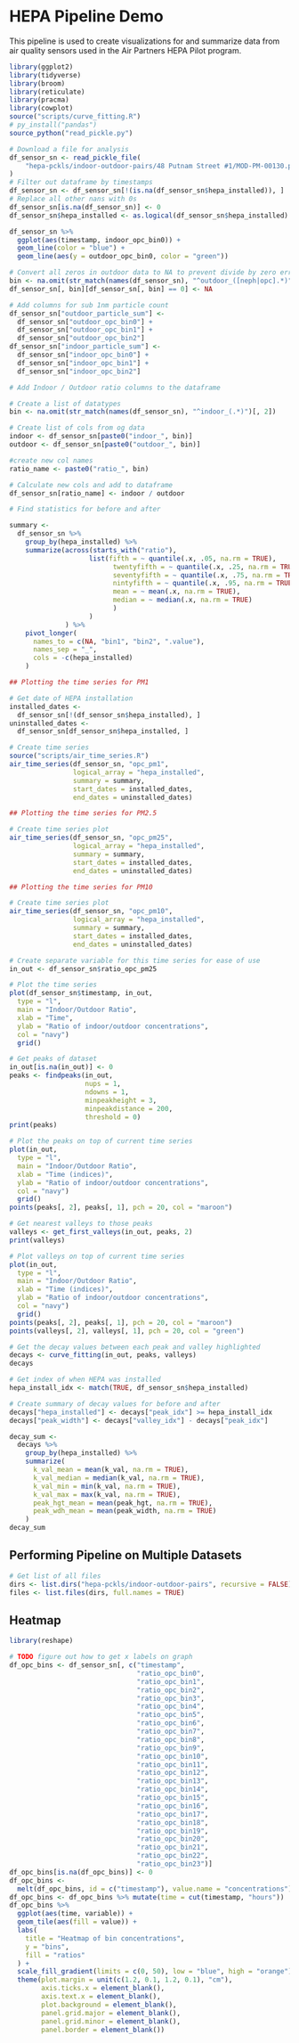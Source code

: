 # HEPA Pipeline Demo

This pipeline is used to create visualizations for and summarize data from air quality sensors used in the Air Partners HEPA Pilot program.


```r
library(ggplot2)
library(tidyverse)
library(broom)
library(reticulate)
library(pracma)
library(cowplot)
source("scripts/curve_fitting.R")
# py_install("pandas")
source_python("read_pickle.py")

```


```r
# Download a file for analysis
df_sensor_sn <- read_pickle_file(
    "hepa-pckls/indoor-outdoor-pairs/48 Putnam Street #1/MOD-PM-00130.pckl"
)
# Filter out dataframe by timestamps
df_sensor_sn <- df_sensor_sn[!(is.na(df_sensor_sn$hepa_installed)), ]
# Replace all other nans with 0s
df_sensor_sn[is.na(df_sensor_sn)] <- 0
df_sensor_sn$hepa_installed <- as.logical(df_sensor_sn$hepa_installed)
```


```r
df_sensor_sn %>%
  ggplot(aes(timestamp, indoor_opc_bin0)) +
  geom_line(color = "blue") +
  geom_line(aes(y = outdoor_opc_bin0, color = "green"))
```

```r
# Convert all zeros in outdoor data to NA to prevent divide by zero errors
bin <- na.omit(str_match(names(df_sensor_sn), "^outdoor_([neph|opc].*)")[,1])
df_sensor_sn[, bin][df_sensor_sn[, bin] == 0] <- NA

# Add columns for sub 1nm particle count
df_sensor_sn["outdoor_particle_sum"] <-
  df_sensor_sn["outdoor_opc_bin0"] +
  df_sensor_sn["outdoor_opc_bin1"] +
  df_sensor_sn["outdoor_opc_bin2"]
df_sensor_sn["indoor_particle_sum"] <-
  df_sensor_sn["indoor_opc_bin0"] +
  df_sensor_sn["indoor_opc_bin1"] +
  df_sensor_sn["indoor_opc_bin2"]
```

```r
# Add Indoor / Outdoor ratio columns to the dataframe

# Create a list of datatypes
bin <- na.omit(str_match(names(df_sensor_sn), "^indoor_(.*)")[, 2])

# Create list of cols from og data
indoor <- df_sensor_sn[paste0("indoor_", bin)]
outdoor <- df_sensor_sn[paste0("outdoor_", bin)]

#create new col names
ratio_name <- paste0("ratio_", bin)

# Calculate new cols and add to dataframe
df_sensor_sn[ratio_name] <- indoor / outdoor
```


```r
# Find statistics for before and after

summary <-
  df_sensor_sn %>%
    group_by(hepa_installed) %>%
    summarize(across(starts_with("ratio"),
                    list(fifth = ~ quantile(.x, .05, na.rm = TRUE),
                          twentyfifth = ~ quantile(.x, .25, na.rm = TRUE),
                          seventyfifth = ~ quantile(.x, .75, na.rm = TRUE),
                          nintyfifth = ~ quantile(.x, .95, na.rm = TRUE),
                          mean = ~ mean(.x, na.rm = TRUE),
                          median = ~ median(.x, na.rm = TRUE)
                          )
                    )
              ) %>%
    pivot_longer(
      names_to = c(NA, "bin1", "bin2", ".value"),
      names_sep = "_",
      cols = -c(hepa_installed)
    )
```

```r
## Plotting the time series for PM1

# Get date of HEPA installation
installed_dates <-
  df_sensor_sn[!(df_sensor_sn$hepa_installed), ]
uninstalled_dates <-
  df_sensor_sn[df_sensor_sn$hepa_installed, ]

# Create time series
source("scripts/air_time_series.R")
air_time_series(df_sensor_sn, "opc_pm1",
                logical_array = "hepa_installed",
                summary = summary,
                start_dates = installed_dates,
                end_dates = uninstalled_dates)
```

```r
## Plotting the time series for PM2.5

# Create time series plot
air_time_series(df_sensor_sn, "opc_pm25",
                logical_array = "hepa_installed",
                summary = summary,
                start_dates = installed_dates,
                end_dates = uninstalled_dates)
```

```r
## Plotting the time series for PM10

# Create time series plot
air_time_series(df_sensor_sn, "opc_pm10",
                logical_array = "hepa_installed",
                summary = summary,
                start_dates = installed_dates,
                end_dates = uninstalled_dates)
```


```r

# Create separate variable for this time series for ease of use
in_out <- df_sensor_sn$ratio_opc_pm25

# Plot the time series
plot(df_sensor_sn$timestamp, in_out,
  type = "l",
  main = "Indoor/Outdoor Ratio",
  xlab = "Time",
  ylab = "Ratio of indoor/outdoor concentrations",
  col = "navy")
  grid()
```

```r
# Get peaks of dataset
in_out[is.na(in_out)] <- 0
peaks <- findpeaks(in_out,
                   nups = 1,
                   ndowns = 1,
                   minpeakheight = 3,
                   minpeakdistance = 200,
                   threshold = 0)
print(peaks)

# Plot the peaks on top of current time series
plot(in_out,
  type = "l",
  main = "Indoor/Outdoor Ratio",
  xlab = "Time (indices)",
  ylab = "Ratio of indoor/outdoor concentrations",
  col = "navy")
  grid()
points(peaks[, 2], peaks[, 1], pch = 20, col = "maroon")
```

```r
# Get nearest valleys to those peaks
valleys <- get_first_valleys(in_out, peaks, 2)
print(valleys)

# Plot valleys on top of current time series
plot(in_out,
  type = "l",
  main = "Indoor/Outdoor Ratio",
  xlab = "Time (indices)",
  ylab = "Ratio of indoor/outdoor concentrations",
  col = "navy")
  grid()
points(peaks[, 2], peaks[, 1], pch = 20, col = "maroon")
points(valleys[, 2], valleys[, 1], pch = 20, col = "green")
```

```r
# Get the decay values between each peak and valley highlighted
decays <- curve_fitting(in_out, peaks, valleys)
decays
```

```r
# Get index of when HEPA was installed
hepa_install_idx <- match(TRUE, df_sensor_sn$hepa_installed)

# Create summary of decay values for before and after
decays["hepa_installed"] <- decays["peak_idx"] >= hepa_install_idx
decays["peak_width"] <- decays["valley_idx"] - decays["peak_idx"]

decay_sum <-
  decays %>%
    group_by(hepa_installed) %>%
    summarize(
      k_val_mean = mean(k_val, na.rm = TRUE),
      k_val_median = median(k_val, na.rm = TRUE),
      k_val_min = min(k_val, na.rm = TRUE),
      k_val_max = max(k_val, na.rm = TRUE),
      peak_hgt_mean = mean(peak_hgt, na.rm = TRUE),
      peak_wdh_mean = mean(peak_width, na.rm = TRUE)
    )
decay_sum
```

## Performing Pipeline on Multiple Datasets
```r
# Get list of all files
dirs <- list.dirs("hepa-pckls/indoor-outdoor-pairs", recursive = FALSE)
files <- list.files(dirs, full.names = TRUE)
```

## Heatmap
```r
library(reshape)

# TODO figure out how to get x labels on graph
df_opc_bins <- df_sensor_sn[, c("timestamp",
                                "ratio_opc_bin0",
                                "ratio_opc_bin1",
                                "ratio_opc_bin2",
                                "ratio_opc_bin3",
                                "ratio_opc_bin4",
                                "ratio_opc_bin5",
                                "ratio_opc_bin6",
                                "ratio_opc_bin7",
                                "ratio_opc_bin8",
                                "ratio_opc_bin9",
                                "ratio_opc_bin10",
                                "ratio_opc_bin11",
                                "ratio_opc_bin12",
                                "ratio_opc_bin13",
                                "ratio_opc_bin14",
                                "ratio_opc_bin15",
                                "ratio_opc_bin16",
                                "ratio_opc_bin17",
                                "ratio_opc_bin18",
                                "ratio_opc_bin19",
                                "ratio_opc_bin20",
                                "ratio_opc_bin21",
                                "ratio_opc_bin22",
                                "ratio_opc_bin23")]
df_opc_bins[is.na(df_opc_bins)] <- 0
df_opc_bins <- 
  melt(df_opc_bins, id = c("timestamp"), value.name = "concentrations")
df_opc_bins <- df_opc_bins %>% mutate(time = cut(timestamp, "hours"))
df_opc_bins %>%
  ggplot(aes(time, variable)) +
  geom_tile(aes(fill = value)) +
  labs(
    title = "Heatmap of bin concentrations",
    y = "bins",
    fill = "ratios"
  ) +
  scale_fill_gradient(limits = c(0, 50), low = "blue", high = "orange") +
  theme(plot.margin = unit(c(1.2, 0.1, 1.2, 0.1), "cm"),
        axis.ticks.x = element_blank(),
        axis.text.x = element_blank(),
        plot.background = element_blank(),
        panel.grid.major = element_blank(),
        panel.grid.minor = element_blank(),
        panel.border = element_blank())
```
